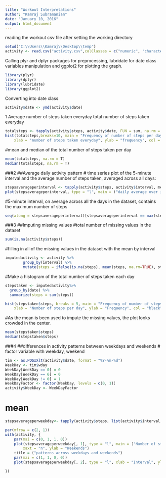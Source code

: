```yaml
---
title: "Workout Interpretations"
author: "Kamraj Subramanian"
date: "January 10, 2016"
output: html_document
---
```


reading the workout csv file after setting the working directory
```r
setwd("C:\\Users\\Kamraj\\Desktop\\temp")
activity <- read.csv("activity.csv",colClasses = c("numeric", "character","integer"))
```

Calling plyr and dplyr packages for preprocessing, lubridate for date class variables manipulation and ggplot2 for plotting the graph.
```r
library(plyr)
library(dplyr)
library(lubridate)
library(ggplot2)
```

Converting into date class
```r
activity$date <- ymd(activity$date)
```

1
Average number of steps taken everyday
total number of steps taken everyday 
```r
totalsteps <- tapply(activity$steps, activity$date, FUN = sum, na.rm = TRUE)
hist(totalsteps,breaks=10, main = "Frequency of number of steps per day", 
    xlab = "number of steps taken everyday", ylab = "frequency", col = "blue")

```

#mean and median of the total number of steps taken per day
```r
mean(totalsteps, na.rm = T)
median(totalsteps, na.rm = T)
```

###2
##Average daily activity pattern
# time series plot of the 5-minute interval  and the average number of steps taken, averaged across all days:
```r

stepsaverageperinterval <- tapply(activity$steps, activity$interval, mean, na.rm = T)
plot(stepsaverageperinterval, type = "l", main = ("daily average over interval"), ylab = "average number of steps")

```

#5-minute interval, on average across all the days in the dataset, contains the maximum number of steps
```r
seq(along = stepsaverageperinterval)[stepsaverageperinterval == max(stepsaverageperinterval)]
```

###3
##Imputing missing values
#total number of missing values in the dataset
```r
sum(is.na(activity$steps))
```

#filling in all of the missing values in the dataset with the mean by interval
```r

imputedactivity <- activity %>%
        group_by(interval) %>%
        mutate(steps = ifelse(is.na(steps), mean(steps, na.rm=TRUE), steps))
```

#Make a histogram of the total number of steps taken each day
```r

stepstaken <- imputedactivity%>%
  group_by(date) %>%
  summarize(steps = sum(steps))

hist(stepstaken$steps, breaks = 5, main = "Frequency of number of steps per day",
    xlab = "Number of steps per day", ylab = "Frequency", col = "black")
```

#As the mean is been used to impute the missing values, the plot looks crowded in the center.
```r

mean(stepstaken$steps)
median(stepstaken$steps)

```
###4
##differences in activity patterns between weekdays and weekends
# factor variable with weekday, weekend
```r

tim <- as.POSIXlt(activity$date, format = "%Y-%m-%d")
WeekDay <- tim$wday
WeekDay[WeekDay == 0] = 0
WeekDay[WeekDay == 6] = 0
WeekDay[WeekDay != 0] = 1
WeekDayFactor <- factor(WeekDay, levels = c(0, 1))
activity$WeekDay <- WeekDayFactor
```

#  mean
```r

stepsaverageperweekday<- tapply(activity$steps, list(activity$interval, activity$WeekDay), mean, na.rm = T)

par(mfrow = c(2, 1))
with(activity, {
    par(mai = c(0, 1, 1, 0))
    plot(stepsaverageperweekday[, 1], type = "l", main = ("Number of steps across  interval"), 
        xaxt = "n", ylab = "Weekends")
    title = ("patterns across weekdays and weekends")
    par(mai = c(1, 1, 0, 0))
    plot(stepsaverageperweekday[, 2], type = "l", xlab = "Interval", ylab = "Week days")

})
```
